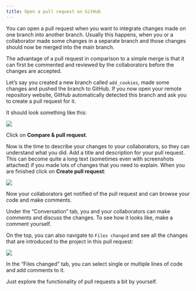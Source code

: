 ```yaml
---
title: Open a pull request on GitHub
---
```


You can open a pull request when you want to integrate changes made on
one branch into another branch. Usually this happens, when you or a collaborator made
some changes in a separate branch and those changes should now be merged into the main branch.

The advantage of a pull request in comparison to a simple merge is that it can first be
commented and reviewed by the collaborators before the changes are accepted.

Let's say you created a new branch called `add_cookies`, made some changes and pushed 
the branch to GitHub.
If you now open your remote repository website, GitHub automatically detected this
branch and ask you to create a pull request for it.

It should look something like this:

![](img/github-pr.png)

Click on **Compare & pull request**.

Now is the time to describe your changes to your collaborators, so they can understand 
what you did. Add a title and description for your pull request. This can become quite a
long text (sometimes even with screenshots attached) if you made lots of changes that you need to explain.
When you are finished click on **Create pull request**:

![](img/gh-pr-description.png)

Now your collaborators get notified of the pull request and can browse your code and make comments.

Under the "Conversation" tab, you and your collaborators can make comments and discuss
the changes. To see how it looks like, make a comment yourself.

On the top, you can also navigate to `Files changed` and see all the changes that are
introduced to the project in this pull request:

![](img/gh-pr-comment.png)

In the "Files changed" tab, you can select single or multiple lines of code and add comments to it.

Just explore the functionality of pull requests a bit by yourself.






